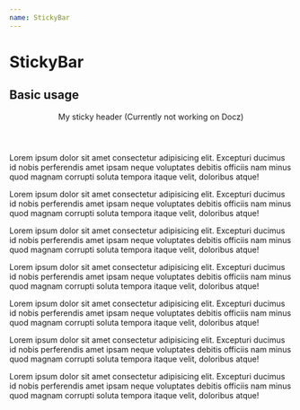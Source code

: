 ```yaml
---
name: StickyBar
---
```



# StickyBar

<PropsTable of={StickyBar} />

## Basic usage

<Playground>
  <StickyBar>
    <header style={{
      padding: '20px 100px',
      borderBottom: '1px solid #aeaeae',
      textAlign: 'center',
      backgroundColor: 'white',
    }}>
      My sticky header (Currently not working on Docz)
    </header>
  </StickyBar>
  <main>
    <p style={{fontSize: '24px', padding: '20px 100px'}}>Lorem ipsum dolor sit amet consectetur adipisicing elit. Excepturi ducimus id nobis perferendis amet ipsam neque voluptates debitis officiis nam minus quod magnam corrupti soluta tempora itaque velit, doloribus atque!</p>
    <p style={{fontSize: '24px', padding: '20px 100px'}}>Lorem ipsum dolor sit amet consectetur adipisicing elit. Excepturi ducimus id nobis perferendis amet ipsam neque voluptates debitis officiis nam minus quod magnam corrupti soluta tempora itaque velit, doloribus atque!</p>
    <p style={{fontSize: '24px', padding: '20px 100px'}}>Lorem ipsum dolor sit amet consectetur adipisicing elit. Excepturi ducimus id nobis perferendis amet ipsam neque voluptates debitis officiis nam minus quod magnam corrupti soluta tempora itaque velit, doloribus atque!</p>
    <p style={{fontSize: '24px', padding: '20px 100px'}}>Lorem ipsum dolor sit amet consectetur adipisicing elit. Excepturi ducimus id nobis perferendis amet ipsam neque voluptates debitis officiis nam minus quod magnam corrupti soluta tempora itaque velit, doloribus atque!</p>
    <p style={{fontSize: '24px', padding: '20px 100px'}}>Lorem ipsum dolor sit amet consectetur adipisicing elit. Excepturi ducimus id nobis perferendis amet ipsam neque voluptates debitis officiis nam minus quod magnam corrupti soluta tempora itaque velit, doloribus atque!</p>
    <p style={{fontSize: '24px', padding: '20px 100px'}}>Lorem ipsum dolor sit amet consectetur adipisicing elit. Excepturi ducimus id nobis perferendis amet ipsam neque voluptates debitis officiis nam minus quod magnam corrupti soluta tempora itaque velit, doloribus atque!</p>
    <p style={{fontSize: '24px', padding: '20px 100px'}}>Lorem ipsum dolor sit amet consectetur adipisicing elit. Excepturi ducimus id nobis perferendis amet ipsam neque voluptates debitis officiis nam minus quod magnam corrupti soluta tempora itaque velit, doloribus atque!</p>
  </main>
</Playground>